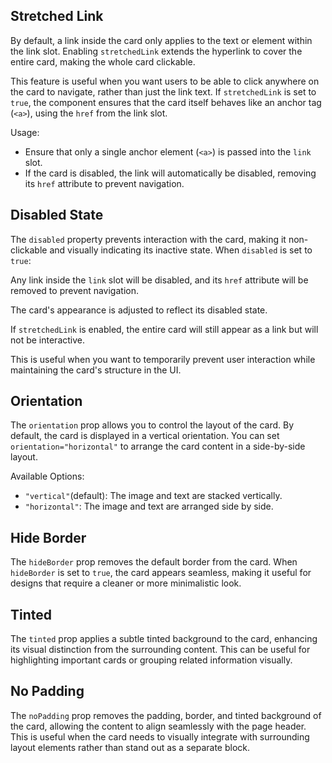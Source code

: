## Stretched Link

By default, a link inside the card only applies to the text or element within the link slot. Enabling `stretchedLink` extends the hyperlink to cover the entire card, making the whole card clickable.

This feature is useful when you want users to be able to click anywhere on the card to navigate, rather than just the link text. If `stretchedLink` is set to `true`, the component ensures that the card itself behaves like an anchor tag (`<a>`), using the `href` from the link slot.

Usage:

- Ensure that only a single anchor element (`<a>`) is passed into the `link` slot.
- If the card is disabled, the link will automatically be disabled, removing its `href` attribute to prevent navigation.

<Canvas of={IconCardStories.Stretched}>
  <Story of={IconCardStories.Stretched} />
</Canvas>

## Disabled State

The `disabled` property prevents interaction with the card, making it non-clickable and visually indicating its inactive state. When `disabled` is set to `true`:

Any link inside the `link` slot will be disabled, and its `href` attribute will be removed to prevent navigation.

The card's appearance is adjusted to reflect its disabled state.

If `stretchedLink` is enabled, the entire card will still appear as a link but will not be interactive.

This is useful when you want to temporarily prevent user interaction while maintaining the card's structure in the UI.

<Canvas of={IconCardStories.Disabled}>
  <Story of={IconCardStories.Disabled} />
</Canvas>

## Orientation

The `orientation` prop allows you to control the layout of the card. By default, the card is displayed in a vertical orientation. You can set `orientation="horizontal"` to arrange the card content in a side-by-side layout.

Available Options:

- `"vertical"`(default): The image and text are stacked vertically.
- `"horizontal"`: The image and text are arranged side by side.

<Canvas of={IconCardStories.Orientation}>
  <Story of={IconCardStories.Orientation} />
</Canvas>

## Hide Border

The `hideBorder` prop removes the default border from the card. When `hideBorder` is set to `true`, the card appears seamless, making it useful for designs that require a cleaner or more minimalistic look.

<Canvas of={IconCardStories.HideBorder}>
  <Story of={IconCardStories.HideBorder} />
</Canvas>

## Tinted

The `tinted` prop applies a subtle tinted background to the card, enhancing its visual distinction from the surrounding content. This can be useful for highlighting important cards or grouping related information visually.

<Canvas of={IconCardStories.Tinted}>
  <Story of={IconCardStories.Tinted} />
</Canvas>

## No Padding

The `noPadding` prop removes the padding, border, and tinted background of the card, allowing the content to align seamlessly with the page header. This is useful when the card needs to visually integrate with surrounding layout elements rather than stand out as a separate block.

<Canvas of={IconCardStories.NoPadding}>
  <Story of={IconCardStories.NoPadding} />
</Canvas>